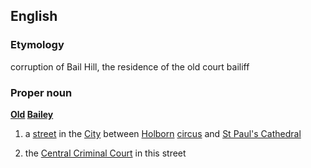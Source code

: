 ==English==
===Etymology===
corruption of Bail Hill, the residence of the old court bailiff
===Proper noun===
{{wikipedia}}
'''[[old|Old]] [[bailey|Bailey]]'''
#{{London}} a [[street]] in the [[City]] between [[Holborn]] [[circus]] and [[St Paul's Cathedral]]
#{{London}} the [[Central Criminal Court]] in this street